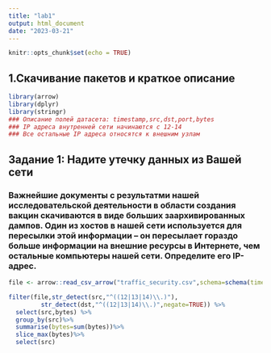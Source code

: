 ```yaml
---
title: "lab1"
output: html_document
date: "2023-03-21"
---
```


```r
knitr::opts_chunk$set(echo = TRUE)
```

## 1.Скачивание пакетов и краткое описание

```r
library(arrow)
library(dplyr)
library(stringr)
### Описание полей датасета: timestamp,src,dst,port,bytes 
### IP адреса внутренней сети начинаются с 12-14
### Все остальные IP адреса относятся к внешним узлам
```

## Задание 1: Надите утечку данных из Вашей сети
### Важнейшие документы с результатми нашей исследовательской деятельности в области создания вакцин скачиваются в виде больших заархивированных дампов. Один из хостов в нашей сети используется для пересылки этой информации – он пересылает гораздо больше информации на внешние ресурсы в Интернете, чем остальные компьютеры нашей сети. Определите его IP-адрес.

```r
file <- arrow::read_csv_arrow("traffic_security.csv",schema=schema(timestamp=int64(),src=utf8(),dst=utf8(),port=int32(),bytes=int32()))
```

```r

filter(file,str_detect(src,"^((12|13|14)\\.)"),
         str_detect(dst,"^((12|13|14)\\.)",negate=TRUE)) %>% 
  select(src,bytes) %>%
  group_by(src)%>% 
  summarise(bytes=sum(bytes))%>%
  slice_max(bytes)%>%
  select(src)
```